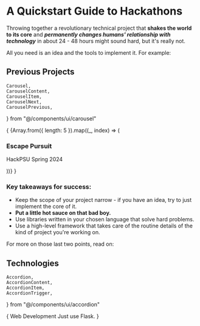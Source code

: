# A Quickstart Guide to Hackathons

Throwing together a revolutionary technical project that **shakes the world to its core** and ***permanently changes humans' relationship with technology*** in about 24 - 48 hours might sound hard, but it's really not.

All you need is an idea and the tools to implement it. For example: 

## Previous Projects

    Carousel,
    CarouselContent,
    CarouselItem,
    CarouselNext,
    CarouselPrevious,
} from "@/components/ui/carousel"

{
<Carousel className="w-full max-w-xs mx-auto">
    <CarouselContent>
    {Array.from({ length: 5 }).map((_, index) => (
        <CarouselItem key={index}>
        <div className="p-1">
            <Card>
            <CardContent className="flex flex-col aspect-square items-center justify-center p-6">
                <h3 className="scroll-m-20 text-2xl font-semibold tracking-tight my-2">Escape Pursuit</h3>
                <p>HackPSU Spring 2024</p>
            </CardContent>
            </Card>
        </div>
        </CarouselItem>
    ))}
    </CarouselContent>
    <CarouselPrevious />
    <CarouselNext />
</Carousel>
}

### Key takeaways for success:

- Keep the scope of your project narrow - if you have an idea, try to just implement the core of it.
- **Put a little hot sauce on that bad boy.**
- Use libraries written in your chosen language that solve hard problems.
- Use a high-level framework that takes care of the routine details of the kind of project you're working on. 

For more on those last two points, read on:

## Technologies

    Accordion,
    AccordionContent,
    AccordionItem,
    AccordionTrigger,
} from "@/components/ui/accordion"

{
<Accordion type="single" collapsible className="w-full">
    <AccordionItem value="item-1">
    <AccordionTrigger>Web Development</AccordionTrigger>
    <AccordionContent>
        Just use Flask.
    </AccordionContent>
    </AccordionItem>
</Accordion>
}
